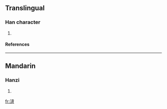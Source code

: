 ==Translingual==
===Han character===
{{Han char|rn=85|rad=水|as=07|sn=10|four=|canj=水戈心月 (EIPB)}}
# {{defn|Han|sort=水07}}
====References====
{{Han ref|kx=0625.060|dkj=17493|hdz=31620.130|uh=6D73|ud=28019}}

----
==Mandarin==
===Hanzi===
{{cmn-hanzi|pin=[[yì]] ([[yi4]])|wg=i<sup>4</sup>}}
# {{defn|Mandarin}}

[[fr:浳]]